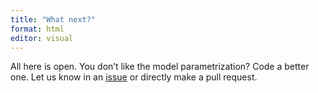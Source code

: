 ```yaml
---
title: "What next?"
format: html
editor: visual
---
```


All here is open. You don't like the model parametrization? Code a better one. Let us know in an [issue](https://github.com/ibartomeus/CropPollinationModels/issues) or directly make a pull request.
